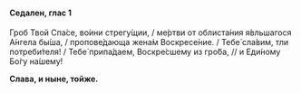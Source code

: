 #### Седален, глас 1

Гроб Твой Спа́се, во́ини стрегу́щии, / ме́ртви от облиста́ния я́вльшагося А́нгела бы́ша, / пропове́дающа жена́м Воскресе́ние. / Тебе́ сла́вим, тли потреби́теля! / Тебе́ припа́даем, Воскре́сшему из гро́ба, // и Еди́ному Бо́гу на́шему!

**Слава, и ныне, тойже.**
